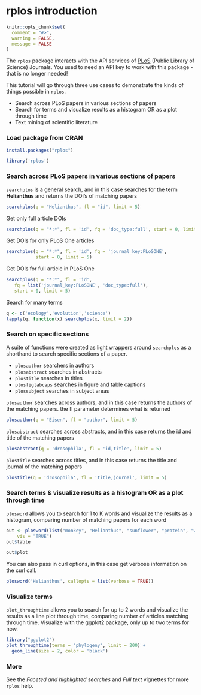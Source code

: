 <!--
%\VignetteEngine{knitr::knitr}
%\VignetteIndexEntry{rplos introduction}
%\VignetteEncoding{UTF-8}
-->

rplos introduction
=====

```r
knitr::opts_chunk$set(
  comment = "#>", 
  warning = FALSE, 
  message = FALSE
)
```

The `rplos` package interacts with the API services of [PLoS](http://www.plos.org/) 
(Public Library of Science) Journals. You used to need an API key to work with 
this package - that is no longer needed!

This tutorial will go through three use cases to demonstrate the kinds
of things possible in `rplos`.

* Search across PLoS papers in various sections of papers
* Search for terms and visualize results as a histogram OR as a plot through 
time
* Text mining of scientific literature

### Load package from CRAN

```r
install.packages("rplos")
```

```r
library('rplos')
```

### Search across PLoS papers in various sections of papers

`searchplos` is a general search, and in this case searches for the term
**Helianthus** and returns the DOI's of matching papers

```r
searchplos(q = "Helianthus", fl = "id", limit = 5)
```

Get only full article DOIs

```r
searchplos(q = "*:*", fl = 'id', fq = 'doc_type:full', start = 0, limit = 5)
```

Get DOIs for only PLoS One articles

```r
searchplos(q = "*:*", fl = 'id', fq = 'journal_key:PLoSONE', 
           start = 0, limit = 5)
```

Get DOIs for full article in PLoS One

```r
searchplos(q = "*:*", fl = 'id',
   fq = list('journal_key:PLoSONE', 'doc_type:full'),
   start = 0, limit = 5)
```

Search for many terms

```r
q <- c('ecology','evolution','science')
lapply(q, function(x) searchplos(x, limit = 2))
```

### Search on specific sections

A suite of functions were created as light wrappers around `searchplos` as 
a shorthand to search specific sections of a paper.

* `plosauthor` searchers in authors
* `plosabstract` searches in abstracts
* `plostitle` searches in titles
* `plosfigtabcaps` searches in figure and table captions
* `plossubject` searches in subject areas

`plosauthor` searches across authors, and in this case returns the authors of 
the matching papers. the fl parameter determines what is returned

```r
plosauthor(q = "Eisen", fl = "author", limit = 5)
```

`plosabstract` searches across abstracts, and in this case returns the id and 
title of the matching papers

```r
plosabstract(q = 'drosophila', fl = 'id,title', limit = 5)
```

`plostitle` searches across titles, and in this case returns the title and 
journal of the matching papers

```r
plostitle(q = 'drosophila', fl = 'title,journal', limit = 5)
```

### Search terms & visualize results as a histogram OR as a plot through time

`plosword` allows you to search for 1 to K words and visualize the results
as a histogram, comparing number of matching papers for each word

```r
out <- plosword(list("monkey", "Helianthus", "sunflower", "protein", "whale"),
    vis = "TRUE")
out$table
```

```r
out$plot
```

You can also pass in curl options, in this case get verbose information on the 
curl call.

```r
plosword('Helianthus', callopts = list(verbose = TRUE))
```

### Visualize terms

`plot_throughtime` allows you to search for up to 2 words and visualize the 
results as a line plot through time, comparing number of articles matching 
through time. Visualize with the ggplot2 package, only up to two terms for now.

```r
library("ggplot2")
plot_throughtime(terms = "phylogeny", limit = 200) + 
  geom_line(size = 2, color = 'black')
```

### More

See the _Faceted and highlighted searches_ and _Full text_ vignettes for 
more `rplos` help.
